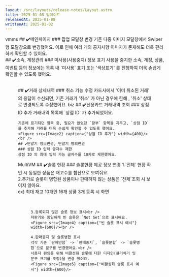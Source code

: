 ```yaml
---
layout: /src/layouts/release-notes/Layout.astro
title: 2025-01-08 업데이트
releasedAt: 2025-01-08
writtenAt: 2025-01-02
---
```



<Frame>
    <Badge style={'web'}>vmms</Badge>
    ## ✔️메인페이지
    ### 팝업 모달창 변경
            기존 다중 이미지 모달창에서 Swiper형 모달창으로 변경했어요. 이로 인해 여러 개의 공지사항 이미지가 존재해도 더욱 편리하게 확인할 수 있어요.
    <br/>
    ## ✔️소속, 계정관리
    ### 미사용(사용중지) 정보 표기
    사용을 중지한 소속, 계정, 상품, 이벤트 등의 정보에는 목록 내 `미사용` 표기 또는 '색상표기' 를 진행하여
    더욱 손쉽게 확인할 수 있도록 했어요.
    <Figure src={Image1} caption={"상점 ID 추가"} width={300}/><br />
    ## ✔️거래 상세내역
    ### 취소 기능 수정
            카드사에서 '이미 취소된 거래' 의 응답이 수신되면, 기존 거래가 '취소' 가 아닌 경우에 한해 , '취소' 상태로 변경되도록 수정했어요.
</Frame>

<Frame>
    <Badge style={'web'}>biz</Badge>
    ## ✔️신용카드 거래내역 조회
    ### 상점 ID 추가
    거래내역 목록에 `상점 ID` 가 추가되었어요.

    기존에 표기되던 항목 중, 필요가 없었던 `할부` 항목을 지우고, `상점 ID` 를 추가해 거래를 더욱 손쉽게 확인할 수 있도록 했어요.
    <Figure src={Image2} caption={"상점 ID 추가"} width={400}/><br />
    ## ✔️단말기 정보변경, 단말기 명의변경
    ### 상점 ID 입력 글자수 제한
    상점 ID 의 최대 입력 가능 글자수를 10자로 제한했어요.
</Frame>

<Frame>
    <Badge style={'web'}>MultiVM</Badge>
    ## ✔️슬롯 현황
    ### 슬롯현황 제공 정보 변경
    1.`전체` 현황 확인 시 동일한 상품은 재고수를 합산으로 보여줘요.<br />
    2.추가로 슬롯이 병합된 상품이나 판매하지 않는 상품은 `전체`조회 시 보이지 않아요.<br />
    ex) 최대 재고 10개인 16개 상품 3개 등록 시 화면<br />
    <Figure src={Image3} caption={"재고 수 합산"} width={600}/><br />

    3.등록되지 않은 슬롯 정보 표시<br />
    자판기와 동일하게 빈 슬롯은 `Not Set`으로 표시해요.
    <Figure src={Image4} caption={"빈 슬롯 표시 예시"} width={600}/><br />

    4.판매중지 및 슬롯병합 표시
    각각 기존 `판매안함` -> `판매중지`, `슬롯분할` -> `슬롯병합`으로 문구를 변경했어요.<br />
    사용자 편의를 위해 비활성화 슬롯에 대한 디자인(블러처리 및 문구 크기를 조정)을 변경 했어요.
    <Figure src={Image5} caption={"비활성화 슬롯 표시 예시"} width={600}/>
</Frame>
